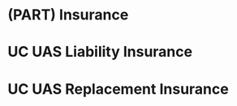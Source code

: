 # (PART) Insurance {-}

# UC UAS Liability Insurance {#ch-liability-insurance}

# UC UAS Replacement Insurance {#ch-hull-insurance}